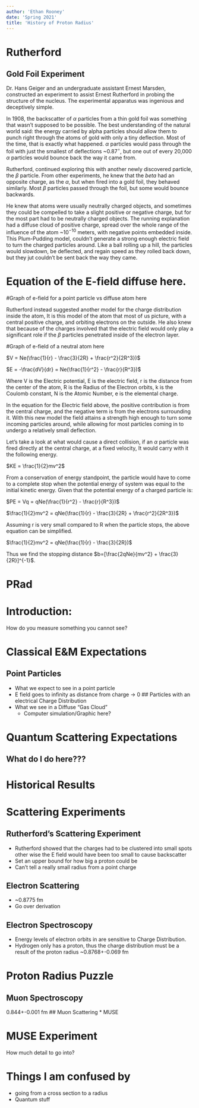 ```yaml
---
author: 'Ethan Rooney'
date: 'Spring 2021'
title: 'History of Proton Radius'
---
```


# Rutherford

## Gold Foil Experiment

Dr. Hans Geiger and an undergraduate assistant Ernest Marsden, constructed an experiment to assist Ernest Rutherford in probing the structure of the nucleus. The experimental apparatus was ingenious and deceptively simple. 

In 1908, the backscatter of $\alpha$ particles from a thin gold foil was something that wasn't supposed to be possible. The best understanding of the natural world said: the energy carried by alpha particles should allow them to punch right through the atoms of gold with only a tiny deflection. Most of the time, that is exactly what happened. $\alpha$ particles would pass through the foil with just the smallest of deflections ~$0.87^\circ$, but one out of every 20,000 $\alpha$ particles would bounce back the way it came from.

Rutherford, continued exploring this with another newly discovered particle, the $\beta$ particle. From other experiments, he knew that the $beta$ had an opposite charge, as the $\alpha$, but when fired into a gold foil, they behaved similarly. Most $\beta$ particles passed through the foil, but some would bounce backwards.

He knew that atoms were usually neutrally charged objects, and sometimes they could be compelled to take a slight positive or negative charge, but for the most part had to be neutrally charged objects. The running explanation had a diffuse cloud of positive charge, spread over the whole range of the influence of the atom ~$10^{-10}$ meters, with negative points embedded inside. This Plum-Pudding model, couldn't generate a strong enough electric field to turn the charged particles around. Like a ball rolling up a hill, the particles would slowdown, be deflected,  and regain speed as they rolled back down, but they jut couldn't be sent back the way they came.

# Equation of the E-field diffuse here.

#Graph of e-field for a point particle vs diffuse atom here

Rutherford instead suggested another model for the charge distribution inside the atom, It is this model of the atom that most of us picture, with a central positive charge, and orbiting electrons on the outside. He also knew that because of the charges involved that the electric field would only play a significant role if the $\beta$ particles penetrated inside of the electron layer. 

#Graph of e-field of a neutral atom here

$V = Ne(\frac{1}{r} - \frac{3}{2R} + \frac{r^2}{2R^3})$

$E = -\frac{dV}{dr} = Ne(\frac{1}{r^2} - \frac{r}{R^3})$

Where V is the Electric potential, E is the electric field, r is the distance from the center of the atom, R is the Radius of the Electron orbits, k is the Coulomb constant, N is the Atomic Number, e is the elemental charge.

In the equation for the Electric field above, the positive contribution is from the central charge, and the negative term is from the electrons surrounding it. With this new model the field attains a strength high enough to turn some incoming particles around, while allowing for most particles coming in to undergo a relatively small deflection.

Let's take a look at what would cause a direct collision, if an $\alpha$ particle was fired directly at the central charge, at a fixed velocity, It would carry with it the following energy.

$KE = \frac{1}{2}mv^2$

From a conservation of energy standpoint, the particle would have to come to a complete stop when the potential energy of system was equal to the initial kinetic energy. Given that the potential energy of a charged particle is:

$PE = Vq = qNe(\frac{1}{r^2} - \frac{r}{R^3})$

$\frac{1}{2}mv^2 =  qNe(\frac{1}{r} - \frac{3}{2R} + \frac{r^2}{2R^3})$

Assuming r is very small compared to R when the particle stops, the above equation can be simplified.

$\frac{1}{2}mv^2 = qNe(\frac{1}{r} - \frac{3}{2R})$

Thus we find the stopping distance $b=[\frac{2qNe}{mv^2} + \frac{3}{2R}]^{-1}$.



# PRad


# Introduction:
How do you measure something you cannot see?

# Classical E&M Expectations
## Point Particles
  * What we expect to see in a point particle
  * E field goes to infinity as distance from charge -> 0
## Particles with an electrical Charge Distribution
* What we see in a Diffuse "Gas Cloud"
  * Computer simulation/Graphic here?

# Quantum Scattering Expectations
## What do I do here???

# Historical Results

# Scattering Experiments
## Rutherford's Scattering Experiment
  * Rutherford showed that the charges had to be clustered into small spots other wise the E field would have been too small to cause backscatter
  * Set an upper bound for how big a proton could be
  * Can't tell a really small radius from a point charge

## Electron Scattering
* ~0.8775 fm
* Go over derivation


## Electron Spectroscopy
* Energy levels of electron orbits in are sensitive to Charge Distribution. 
* Hydrogen only has a proton, thus the charge distribution must be a result of the proton radius
~0.8768+-0.069 fm

# Proton Radius Puzzle
## Muon Spectroscopy
0.844+-0.001 fm
## Muon Scattering
* MUSE

# MUSE Experiment
How much detail to go into?

# Things I am confused by
* going from a cross section to a radius
* Quantum stuff

